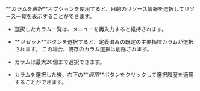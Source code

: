 **_カラムを選択_**オプションを使用すると、目的のリソース情報を選択してリソース一覧を表示することができます。 

<ImgLang img='k8s-resource-node-list-cl.png' desc='フィルター追加' />

-   選択したカラム一覧は、メニューを再入力すると維持されます。

-   **_リセット_**ボタンを選択すると、定義済みの既定の主要指標カラムが選択されます。 この場合、既存のカラム選択は削除されます。

-   カラムは最大20個まで選択できます。

-   カラムを選択した後、右下の**_適用_**ボタンをクリックして選択履歴を適用することができます。
